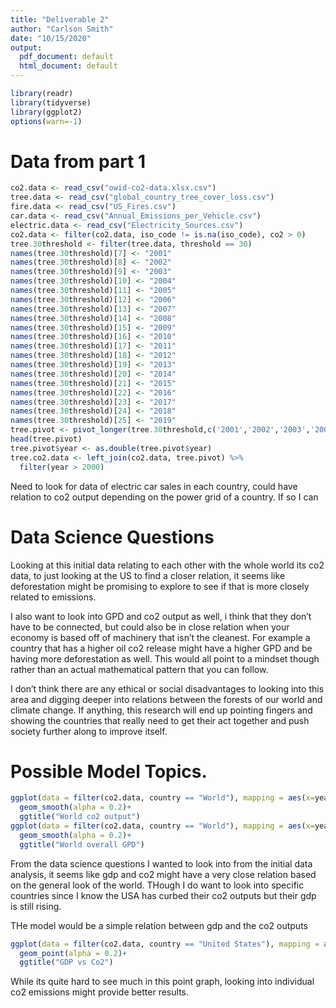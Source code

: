 ```yaml
---
title: "Deliverable 2"
author: "Carlson Smith"
date: "10/15/2020"
output:
  pdf_document: default
  html_document: default
---
```


```r
library(readr)
library(tidyverse)
library(ggplot2)
options(warn=-1)
```

# Data from part 1

```r
co2.data <- read_csv("owid-co2-data.xlsx.csv")
tree.data <- read_csv("global_country_tree_cover_loss.csv")
fire.data <- read_csv("US_Fires.csv")
car.data <- read_csv("Annual_Emissions_per_Vehicle.csv")
electric.data <- read_csv("Electricity_Sources.csv")
co2.data <- filter(co2.data, iso_code != is.na(iso_code), co2 > 0)
tree.30threshold <- filter(tree.data, threshold == 30)
names(tree.30threshold)[7] <- "2001"
names(tree.30threshold)[8] <- "2002"
names(tree.30threshold)[9] <- "2003"
names(tree.30threshold)[10] <- "2004"
names(tree.30threshold)[11] <- "2005"
names(tree.30threshold)[12] <- "2006"
names(tree.30threshold)[13] <- "2007"
names(tree.30threshold)[14] <- "2008"
names(tree.30threshold)[15] <- "2009"
names(tree.30threshold)[16] <- "2010"
names(tree.30threshold)[17] <- "2011"
names(tree.30threshold)[18] <- "2012"
names(tree.30threshold)[19] <- "2013"
names(tree.30threshold)[20] <- "2014"
names(tree.30threshold)[21] <- "2015"
names(tree.30threshold)[22] <- "2016"
names(tree.30threshold)[23] <- "2017"
names(tree.30threshold)[24] <- "2018"
names(tree.30threshold)[25] <- "2019"
tree.pivot <- pivot_longer(tree.30threshold,c('2001','2002','2003','2004','2005','2006','2007','2008','2009','2010','2011','2012','2013','2014','2015','2016','2017','2018','2019'),names_to = "year", values_to = "tc_loss_ha")
head(tree.pivot)
tree.pivot$year <- as.double(tree.pivot$year)
tree.co2.data <- left_join(co2.data, tree.pivot) %>%
  filter(year > 2000)
```
Need to look for data of electric car sales in each country, could have relation
to co2 output depending on the power grid of a country.  If so I can 


# Data Science Questions

Looking at this initial data relating to each other with the whole world its co2 
data, to just looking at the US to find a closer relation, it seems like 
deforestation might be promising to explore to see if that is more closely related 
to emissions.

I also want to look into GPD and co2 output as well, i think that they don't have 
to be connected, but could also be in close relation when your economy is based 
off of machinery that isn't the cleanest.  For example a country that has a higher 
oil co2 release might have a higher GPD and be having more deforestation as well.
This would all point to a mindset though rather than an actual mathematical pattern 
that you can follow.

I don't think there are any ethical or social disadvantages to looking into this
area and digging deeper into relations between the forests of our world and climate 
change.  If anything, this research will end up pointing fingers and showing the 
countries that really need to get their act together and push society further along 
to improve itself.

# Possible Model Topics.

``` r
ggplot(data = filter(co2.data, country == "World"), mapping = aes(x=year, y=co2, color = country))+
  geom_smooth(alpha = 0.2)+
  ggtitle("World co2 output")
ggplot(data = filter(co2.data, country == "World"), mapping = aes(x=year, y=gdp, color = country))+
  geom_smooth(alpha = 0.2)+
  ggtitle("World overall GPD")
```
From the data science questions I wanted to look into from the initial data analysis, it seems like gdp and co2 might have a very close relation based on the general look of the world.  THough I do want to look into specific countries since I know the USA has curbed their co2 outputs but their gdp is still rising.  

THe model would be a simple relation between gdp and the co2 outputs
```r
ggplot(data = filter(co2.data, country == "United States"), mapping = aes(x=co2, y=gdp))+
  geom_point(alpha = 0.2)+
  ggtitle("GDP vs Co2")
```
While its quite hard to see much in this point graph, looking into individual co2 emissions might provide better results.
